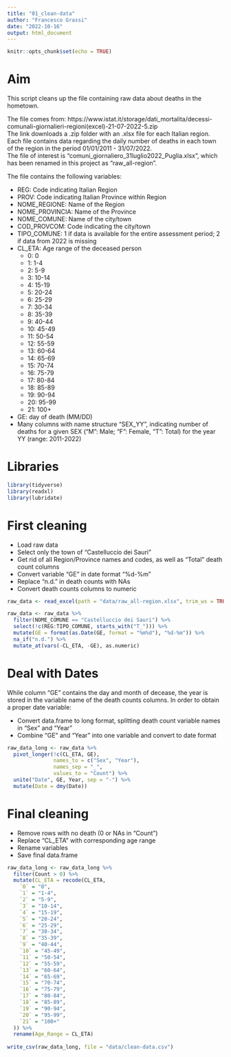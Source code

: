 ```yaml
---
title: "01_clean-data"
author: "Francesco Grassi"
date: "2022-10-16"
output: html_document
---
```


```r
knitr::opts_chunk$set(echo = TRUE)
```

# Aim

This script cleans up the file containing raw data about deaths in the hometown.  

The file comes from: https://www.istat.it/storage/dati_mortalita/decessi-comunali-giornalieri-regioni(excel)-21-07-2022-5.zip  
The link downloads a .zip folder with an .xlsx file for each Italian region. Each file contains data regarding the daily number of deaths in each town of the region in the period 01/01/2011 - 31/07/2022.  
The file of interest is "comuni_giornaliero_31luglio2022_Puglia.xlsx", which has been renamed in this project as "raw_all-region".

The file contains the following variables:

- REG: Code indicating Italian Region
- PROV: Code indicating Italian Province within Region
- NOME_REGIONE: Name of the Region
- NOME_PROVINCIA: Name of the Province
- NOME_COMUNE: Name of the city/town
- COD_PROVCOM: Code indicating the city/town
- TIPO_COMUNE: 1 if data is available for the entire assessment period; 2 if data from 2022 is missing
- CL_ETA: Age range of the deceased person
  + 0: 0 
  + 1: 1-4 
  + 2: 5-9
  + 3: 10-14 
  + 4: 15-19 
  + 5: 20-24 
  + 6: 25-29 
  + 7: 30-34 
  + 8: 35-39 
  + 9: 40-44 
  + 10: 45-49 
  + 11: 50-54 
  + 12: 55-59 
  + 13: 60-64 
  + 14: 65-69 
  + 15: 70-74 
  + 16: 75-79 
  + 17: 80-84 
  + 18: 85-89 
  + 19: 90-94 
  + 20: 95-99 
  + 21: 100+
- GE: day of death (MM/DD)
- Many columns with name structure "SEX_YY", indicating number of deaths for a given SEX ("M": Male; "F": Female, "T": Total) for the year YY (range: 2011-2022)

# Libraries
```r
library(tidyverse)
library(readxl)
library(lubridate)
```


# First cleaning

- Load raw data
- Select only the town of "Castelluccio dei Sauri"
- Get rid of all Region/Province names and codes, as well as "Total" death count columns
- Convert variable "GE" in date format "%d-%m"
- Replace "n.d." in death counts with NAs
- Convert death counts columns to numeric

```r

raw_data <- read_excel(path = "data/raw_all-region.xlsx", trim_ws = TRUE)

raw_data <- raw_data %>% 
  filter(NOME_COMUNE == "Castelluccio dei Sauri") %>% 
  select(!c(REG:TIPO_COMUNE, starts_with("T_"))) %>% 
  mutate(GE = format(as.Date(GE, format = "%m%d"), "%d-%m")) %>% 
  na_if("n.d.") %>% 
  mutate_at(vars(-CL_ETA, -GE), as.numeric)

```

# Deal with Dates

While column "GE" contains the day and month of decease, the year is stored in the variable name of the death counts columns. In order to obtain a proper date variable:

- Convert data.frame to long format, splitting death count variable names in "Sex" and "Year"
- Combine "GE" and "Year" into one variable and convert to date format

```r

raw_data_long <- raw_data %>% 
  pivot_longer(!c(CL_ETA, GE),
               names_to = c("Sex", "Year"),
               names_sep = "_",
               values_to = "Count") %>% 
  unite("Date", GE, Year, sep = "-") %>% 
  mutate(Date = dmy(Date))

```

# Final cleaning

- Remove rows with no death (0 or NAs in "Count")
- Replace "CL_ETA" with corresponding age range
- Rename variables
- Save final data.frame

```r

raw_data_long <- raw_data_long %>%
  filter(Count > 0) %>%
  mutate(CL_ETA = recode(CL_ETA,
    `0` = "0",
    `1` = "1-4",
    `2` = "5-9",
    `3` = "10-14",
    `4` = "15-19",
    `5` = "20-24",
    `6` = "25-29",
    `7` = "30-34",
    `8` = "35-39",
    `9` = "40-44",
    `10` = "45-49",
    `11` = "50-54",
    `12` = "55-59",
    `13` = "60-64",
    `14` = "65-69",
    `15` = "70-74",
    `16` = "75-79",
    `17` = "80-84",
    `18` = "85-89",
    `19` = "90-94",
    `20` = "95-99",
    `21` = "100+"
  )) %>% 
  rename(Age_Range = CL_ETA)
  
write_csv(raw_data_long, file = "data/clean-data.csv")

```


